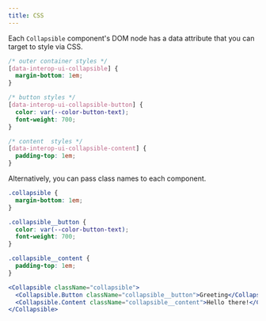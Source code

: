 ```yaml
---
title: CSS
---
```



Each `Collapsible` component's DOM node has a data attribute that you can target to style via CSS.

```css
/* outer container styles */
[data-interop-ui-collapsible] {
  margin-bottom: 1em;
}

/* button styles */
[data-interop-ui-collapsible-button] {
  color: var(--color-button-text);
  font-weight: 700;
}

/* content  styles */
[data-interop-ui-collapsible-content] {
  padding-top: 1em;
}
```

Alternatively, you can pass class names to each component.

```css
.collapsible {
  margin-bottom: 1em;
}

.collapsible__button {
  color: var(--color-button-text);
  font-weight: 700;
}

.collapsible__content {
  padding-top: 1em;
}
```

```jsx
<Collapsible className="collapsible">
  <Collapsible.Button className="collapsible__button">Greeting</Collapsible.Button>
  <Collapsible.Content className="collapsible__content">Hello there!</Collapsible.Content>
</Collapsible>
```
